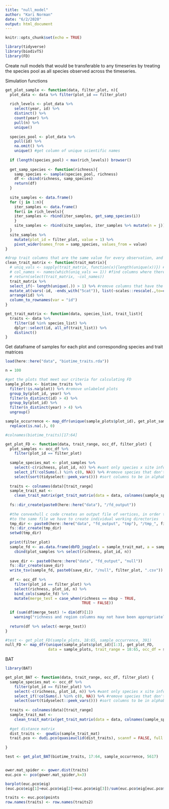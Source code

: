 ```yaml
---
title: "null_model"
author: "Kari Norman"
date: "6/2/2020"
output: html_document
---
```


```r
knitr::opts_chunk$set(echo = TRUE)
```

```r
library(tidyverse)
library(biodivTS)
library(FD)
```

Create null models that would be transferable to any timeseries by treating the species pool as all species observed across the timeseries.

Simulation functions
```r
get_plot_sample <- function(data, filter_plot, n){
  plot_data <- data %>% filter(plot_id == filter_plot)
  
  rich_levels <- plot_data %>%
    select(year, id) %>%
    distinct() %>%
    count(year) %>%
    pull(n) %>%
    unique()
  
  species_pool <- plot_data %>%
    pull(id) %>%
    na.omit() %>%
    unique() #get column of unique scientific names
  
  if (length(species_pool) < max(rich_levels)) browser()
  
  get_samp_species <- function(richness){
    samp_species <- sample(species_pool, richness)
    df <- cbind(richness, samp_species)
    return(df)
  }
  
  site_samples <- data.frame()
  for (j in 1:n){
    iter_samples <- data.frame()
    for(i in rich_levels){
    iter_samples <- rbind(iter_samples, get_samp_species(i))
    }
    site_samples <- rbind(site_samples, iter_samples %>% mutate(n = j))
  }
  site_samples %>%
    mutate(plot_id = filter_plot, value = 1) %>%
    pivot_wider(names_from = samp_species, values_from = value)
}

#drop trait columns that are the same value for every observation, and therefore providing no additional info
clean_trait_matrix <- function(trait_matrix){
  # uniq_vals <- sapply(trait_matrix, function(x){length(unique(x))}) #get number of unique values of each trait
  # col_names <- names(which(uniq_vals == 1)) #find columns where there is only one value for all observations
  # return(select(trait_matrix, -col_names))
  trait_matrix %>%
  select_if(~ length(unique(.)) > 1) %>% #remove columns that have the same value for all columns
  mutate_at(vars(-id, -ends_with("5cat")), list(~scales::rescale(.,to=c(0, 1)))) %>% #rescale variables
  arrange(id) %>%
  column_to_rownames(var = "id")
}

get_trait_matrix <- function(data, species_list, trait_list){ 
  traits <- data %>%
    filter(id %in% species_list) %>%
    dplyr::select(id, all_of(trait_list)) %>%
    distinct()
}
```

Get dataframe of samples for each plot and corresponding species and trait matrices
```r
load(here::here("data", "biotime_traits.rda"))

n = 100

#get the plots that meet our criteria for calculating FD
sample_plots <- biotime_traits %>%
  filter(!is.na(plot)) %>% #remove unlabeled plots 
  group_by(plot_id, year) %>%
  filter(n_distinct(id) > 4) %>%
  group_by(plot_id) %>%
  filter(n_distinct(year) > 4) %>% 
  ungroup()

sample_occurrence <- map_dfr(unique(sample_plots$plot_id), get_plot_sample, data = sample_plots, n = n) %>%
  replace(is.na(.), 0)

#colnames(biotime_traits)[17:64]

get_plot_FD <- function(data, trait_range, occ_df, filter_plot) {
  plot_samples <- occ_df %>%
    filter(plot_id == filter_plot)
    
  sample_species_mat <- plot_samples %>%
    select(-c(richness, plot_id, n)) %>% #want only species x site info
    select_if(!colSums(.) %in% c(0, NA)) %>% #remove species that don't occur in the plot
    select(sort(tidyselect::peek_vars())) #sort columns to be in alphabetical order, required for dbFDI()
  
  traits <- colnames(data)[trait_range]
  sample_trait_mat <-
    clean_trait_matrix(get_trait_matrix(data = data, colnames(sample_species_mat), traits))
  
  fs::dir_create(paste0(here::here("data"), "/fd_output"))
  
  #the convexhull c code creates an output file of vertices, in order to not have multiple threads writing
  #to the same file we have to create individual working directories
  tmp_dir <- paste0(here::here("data", "fd_output", "tmp"), "/tmp_", filter_plot)
  fs::dir_create(tmp_dir)
  setwd(tmp_dir)
  
  print(filter_plot)
  sample_fd <- as.data.frame(dbFD_joggle(x = sample_trait_mat, a = sample_species_mat, w.abun = FALSE)) %>%
    cbind(plot_samples %>% select(richness, plot_id, n))
  
  save_dir <- paste0(here::here("data", "fd_output", "null"))
  fs::dir_create(save_dir)
  write_tsv(sample_fd, paste0(save_dir, "/null", filter_plot, ".csv"))
  
  df <- occ_df %>%
    filter(plot_id == filter_plot) %>%
    select(richness, plot_id, n) %>%
    bind_cols(sample_fd) %>%
    mutate(merge_test = case_when(richness == nbsp ~ TRUE,
                                  TRUE ~ FALSE))
  
  if (sum(df$merge_test) != dim(df)[1])
    warning("richness and region columns may not have been appropriately joined with FD data")
  
  return(df %>% select(-merge_test))
}

#test <- get_plot_FD(sample_plots, 18:65, sample_occurrence, 391)
null_FD <- map_dfr(unique(sample_plots$plot_id)[1:3], get_plot_FD, 
                   data = sample_plots, trait_range = 18:65, occ_df = sample_occurrence)
```

BAT
```r
library(BAT)

get_plot_BAT <- function(data, trait_range, occ_df, filter_plot) {
  sample_species_mat <- occ_df %>%
    filter(plot_id == filter_plot) %>%
    select(-c(richness, plot_id, n)) %>% #want only species x site info
    select_if(!colSums(.) %in% c(0, NA)) %>% #remove species that don't occur in the plot
    select(sort(tidyselect::peek_vars())) #sort columns to be in alphabetical order, required for dbFDI()
  
  traits <- colnames(data)[trait_range]
  sample_trait_mat <-
    clean_trait_matrix(get_trait_matrix(data = data, colnames(sample_species_mat), traits))
  
  #get distance matrix
  dist_traits <-  gowdis(sample_trait_mat)
  trait.pco <- dudi.pco(quasieuclid(dist_traits), scannf = FALSE, full = TRUE)
  
}

test <- get_plot_BAT(biotime_traits, 17:64, sample_occurrence, 5617)


ower.mat_spider <- gower.dist(traits)
euc.pco <- pco(gower.mat_spider,k=3)

barplot(euc.pco$eig)
(euc.pco$eig[1]+euc.pco$eig[2]+euc.pco$eig[3])/sum(euc.pco$eig[euc.pco$eig > 0]) #0.955 variance explained by first 3 axes

traits <- euc.pco$points
row.names(traits) <- row.names(traits2)

```

